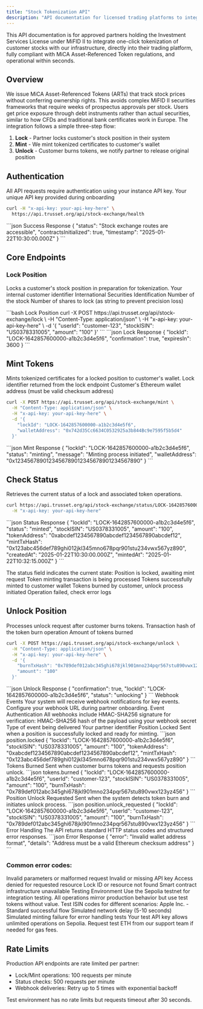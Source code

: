 ```yaml
---
title: "Stock Tokenization API"
description: "API documentation for licensed trading platforms to integrate one-click stock tokenization."
---
```


This API documentation is for approved partners holding the Investment Services License under MiFID II to integrate one-click tokenization of customer stocks with our infrastructure, directly into their trading platform, fully compliant with MiCA Asset-Referenced Token regulations, and operational within seconds.

## Overview
We issue MiCA Asset-Referenced Tokens (ARTs) that track stock prices without conferring ownership rights. This avoids complex MiFID II securities frameworks that require weeks of prospectus approvals per stock. Users get price exposure through debt instruments rather than actual securities, similar to how CFDs and traditional bank certificates work in Europe.
The integration follows a simple three-step flow:

1. **Lock** - Partner locks customer's stock position in their system
2. **Mint** - We mint tokenized certificates to customer's wallet
3. **Unlock** - Customer burns tokens, we notify partner to release original position

## Authentication
All API requests require authentication using your instance API key.
<ParamField header="x-api-key" type="string" required>
  Your unique API key provided during onboarding
</ParamField>
<CodeGroup>
```bash Authentication Header
curl -H "x-api-key: your-api-key-here" \
  https://api.trusset.org/api/stock-exchange/health
```
</CodeGroup>
<CodeGroup>
```json Success Response
{
  "status": "Stock exchange routes are accessible",
  "contractsInitialized": true,
  "timestamp": "2025-01-22T10:30:00.000Z"
}
```
</CodeGroup>


## Core Endpoints
### Lock Position

Locks a customer's stock position in preparation for tokenization.
<ParamField body="userId" type="string" required>
  Your internal customer identifier
</ParamField>
<ParamField body="stockISIN" type="string" required>
  International Securities Identification Number of the stock
</ParamField>
<ParamField body="amount" type="string" required>
  Number of shares to lock (as string to prevent precision loss)
</ParamField>

<CodeGroup>
```bash Lock Position
curl -X POST https://api.trusset.org/api/stock-exchange/lock \
  -H "Content-Type: application/json" \
  -H "x-api-key: your-api-key-here" \
  -d '{
    "userId": "customer-123",
    "stockISIN": "US0378331005",
    "amount": "100"
  }'
```
</CodeGroup>

<CodeGroup>
```json Lock Response
{
  "lockId": "LOCK-1642857600000-a1b2c3d4e5f6",
  "confirmation": true,
  "expiresIn": 3600
}
```
</CodeGroup>

## Mint Tokens
Mints tokenized certificates for a locked position to customer's wallet.
<ParamField body="lockId" type="string" required>
  Lock identifier returned from the lock endpoint
</ParamField>
<ParamField body="walletAddress" type="string" required>
  Customer's Ethereum wallet address (must be valid checksum address)
</ParamField>
<CodeGroup>
```bash Mint Tokens
curl -X POST https://api.trusset.org/api/stock-exchange/mint \
  -H "Content-Type: application/json" \
  -H "x-api-key: your-api-key-here" \
  -d '{
    "lockId": "LOCK-1642857600000-a1b2c3d4e5f6",
    "walletAddress": "0x742d35Cc6634C0532925a3b844Bc9e7595f5b5d4"
  }'
```
</CodeGroup>
<CodeGroup>
```json Mint Response
{
  "lockId": "LOCK-1642857600000-a1b2c3d4e5f6",
  "status": "minting",
  "message": "Minting process initiated",
  "walletAddress": "0x1234567890123456789012345678901234567890"
}
```
</CodeGroup>

## Check Status
Retrieves the current status of a lock and associated token operations.
<CodeGroup>
```bash Check Status
curl https://api.trusset.org/api/stock-exchange/status/LOCK-1642857600000-a1b2c3d4e5f6 \
  -H "x-api-key: your-api-key-here"
```
</CodeGroup>
<CodeGroup>
```json Status Response
{
  "lockId": "LOCK-1642857600000-a1b2c3d4e5f6",
  "status": "minted",
  "stockISIN": "US0378331005",
  "amount": "100",
  "tokenAddress": "0xabcdef1234567890abcdef1234567890abcdef12",
  "mintTxHash": "0x123abc456def789ghi012jkl345mno678pqr901stu234vwx567yz890",
  "createdAt": "2025-01-22T10:30:00.000Z",
  "mintedAt": "2025-01-22T10:32:15.000Z"
}
```
</CodeGroup>

The status field indicates the current state:
<ResponseField name="status" type="string">
  <Expandable title="possible values">
    <ResponseField name="locked" type="string">
      Position is locked, awaiting mint request
    </ResponseField>
    <ResponseField name="minting" type="string">
      Token minting transaction is being processed
    </ResponseField>
    <ResponseField name="minted" type="string">
      Tokens successfully minted to customer wallet
    </ResponseField>
    <ResponseField name="burned" type="string">
      Tokens burned by customer, unlock process initiated
    </ResponseField>
    <ResponseField name="failed" type="string">
      Operation failed, check error logs
    </ResponseField>
  </Expandable>
</ResponseField>

## Unlock Position
Processes unlock request after customer burns tokens.
<ParamField body="burnTxHash" type="string" required>
  Transaction hash of the token burn operation
</ParamField>
<ParamField body="amount" type="string" required>
  Amount of tokens burned
</ParamField>
<CodeGroup>
```bash Unlock Position
curl -X POST https://api.trusset.org/api/stock-exchange/unlock \
  -H "Content-Type: application/json" \
  -H "x-api-key: your-api-key-here" \
  -d '{
    "burnTxHash": "0x789def012abc345ghi678jkl901mno234pqr567stu890vwx123yz456",
    "amount": "100"
  }'
```
</CodeGroup>
<CodeGroup>
```json Unlock Response
{
  "confirmation": true,
  "lockId": "LOCK-1642857600000-a1b2c3d4e5f6",
  "status": "unlocking"
}
```
</CodeGroup>
Webhook Events
Your system will receive webhook notifications for key events. Configure your webhook URL during partner onboarding.
Event Authentication
All webhooks include HMAC-SHA256 signature for verification:
<ParamField header="X-Webhook-Signature" type="string">
  HMAC-SHA256 hash of the payload using your webhook secret
</ParamField>
<ParamField header="X-Event-Type" type="string">
  Type of event being delivered
</ParamField>
<ParamField header="X-Partner-Id" type="string">
  Your partner identifier
</ParamField>
Position Locked
Sent when a position is successfully locked and ready for minting.
<CodeGroup>
```json position.locked
{
  "lockId": "LOCK-1642857600000-a1b2c3d4e5f6",
  "stockISIN": "US0378331005",
  "amount": "100",
  "tokenAddress": "0xabcdef1234567890abcdef1234567890abcdef12",
  "mintTxHash": "0x123abc456def789ghi012jkl345mno678pqr901stu234vwx567yz890"
}
```
</CodeGroup>
Tokens Burned
Sent when customer burns tokens and requests position unlock.
<CodeGroup>
```json tokens.burned
{
  "lockId": "LOCK-1642857600000-a1b2c3d4e5f6",
  "userId": "customer-123",
  "stockISIN": "US0378331005", 
  "amount": "100",
  "burnTxHash": "0x789def012abc345ghi678jkl901mno234pqr567stu890vwx123yz456"
}
```
</CodeGroup>
Position Unlock Requested
Sent when the system detects token burn and initiates unlock process.
<CodeGroup>
```json position.unlock_requested
{
  "lockId": "LOCK-1642857600000-a1b2c3d4e5f6",
  "userId": "customer-123",
  "stockISIN": "US0378331005",
  "amount": "100",
  "burnTxHash": "0x789def012abc345ghi678jkl901mno234pqr567stu890vwx123yz456"
}
```
</CodeGroup>
Error Handling
The API returns standard HTTP status codes and structured error responses.
<CodeGroup>
```json Error Response
{
  "error": "Invalid wallet address format",
  "details": "Address must be a valid Ethereum checksum address"
}
```
</CodeGroup>

### Common error codes:
<ResponseField name="400" type="Bad Request">
  Invalid parameters or malformed request
</ResponseField>
<ResponseField name="401" type="Unauthorized">  
  Invalid or missing API key
</ResponseField>
<ResponseField name="403" type="Forbidden">
  Access denied for requested resource
</ResponseField>
<ResponseField name="404" type="Not Found">
  Lock ID or resource not found
</ResponseField>
<ResponseField name="503" type="Service Unavailable">
  Smart contract infrastructure unavailable
</ResponseField>
Testing Environment
Use the Sepolia testnet for integration testing. All operations mirror production behavior but use test tokens without value.
Test ISIN codes for different scenarios:
<ResponseField name="US0378331005" type="string">
  Apple Inc. - Standard successful flow
</ResponseField>
<ResponseField name="TEST0000001" type="string">
  Simulated network delay (5-10 seconds)
</ResponseField>
<ResponseField name="FAIL0000001" type="string">
  Simulated minting failure for error handling tests
</ResponseField>
Your test API key allows unlimited operations on Sepolia. Request test ETH from our support team if needed for gas fees.

## Rate Limits
Production API endpoints are rate limited per partner:

- Lock/Mint operations: 100 requests per minute
- Status checks: 500 requests per minute
- Webhook deliveries: Retry up to 5 times with exponential backoff

Test environment has no rate limits but requests timeout after 30 seconds.